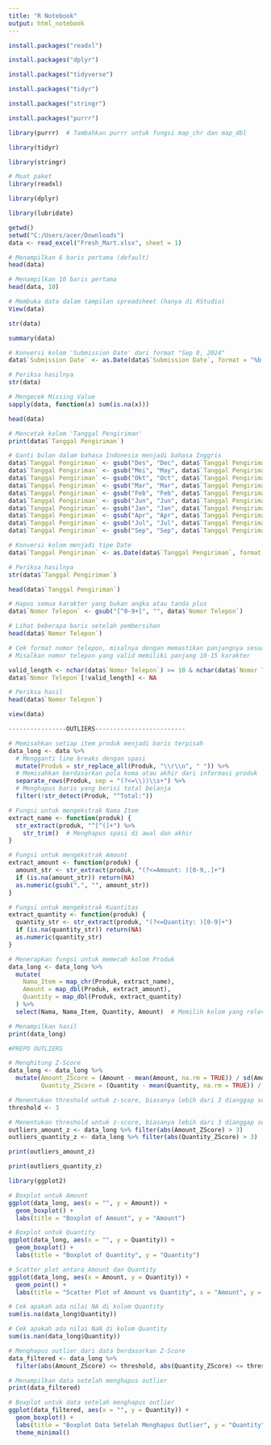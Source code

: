 ---
title: "R Notebook"
output: html_notebook
---

```{r}
install.packages("readxl")
```
```{r}
install.packages("dplyr")
```

```{r}
install.packages("tidyverse")
```

```{r}
install.packages("tidyr")
```

```{r}
install.packages("stringr")
```

```{r}
install.packages("purrr")
```

```{r}
library(purrr)  # Tambahkan purrr untuk fungsi map_chr dan map_dbl
```

```{r}
library(tidyr)
```

```{r}
library(stringr)
```

```{r}
# Muat paket
library(readxl)
```

```{r}
library(dplyr)
```

```{r}
library(lubridate)
```


```{r}
getwd()
setwd("C:/Users/acer/Downloads")
data <- read_excel("Fresh_Mart.xlsx", sheet = 1)
```

```{r}
# Menampilkan 6 baris pertama (default)
head(data)
```

```{r}
# Menampilkan 10 baris pertama
head(data, 10)
```

```{r}
# Membuka data dalam tampilan spreadsheet (hanya di RStudio)
View(data)
```

```{r}
str(data)
```

```{r}
summary(data)
```

```{r}
# Konversi kolom 'Submission Date' dari format "Sep 8, 2024"
data$`Submission Date` <- as.Date(data$`Submission Date`, format = "%b %d, %Y")
```

```{r}
# Periksa hasilnya
str(data)
```
```{r}
# Mengecek Missing Value
sapply(data, function(x) sum(is.na(x)))
```

```{r}
head(data)
```

```{r}
# Mencetak kolom 'Tanggal Pengiriman'
print(data$`Tanggal Pengiriman`)
```

```{r}
# Ganti bulan dalam bahasa Indonesia menjadi bahasa Inggris
data$`Tanggal Pengiriman` <- gsub("Des", "Dec", data$`Tanggal Pengiriman`)
data$`Tanggal Pengiriman` <- gsub("Mei", "May", data$`Tanggal Pengiriman`)
data$`Tanggal Pengiriman` <- gsub("Okt", "Oct", data$`Tanggal Pengiriman`)
data$`Tanggal Pengiriman` <- gsub("Mar", "Mar", data$`Tanggal Pengiriman`)
data$`Tanggal Pengiriman` <- gsub("Feb", "Feb", data$`Tanggal Pengiriman`)
data$`Tanggal Pengiriman` <- gsub("Jun", "Jun", data$`Tanggal Pengiriman`)
data$`Tanggal Pengiriman` <- gsub("Jan", "Jan", data$`Tanggal Pengiriman`)
data$`Tanggal Pengiriman` <- gsub("Apr", "Apr", data$`Tanggal Pengiriman`)
data$`Tanggal Pengiriman` <- gsub("Jul", "Jul", data$`Tanggal Pengiriman`)
data$`Tanggal Pengiriman` <- gsub("Sep", "Sep", data$`Tanggal Pengiriman`)
```

```{r}
# Konversi kolom menjadi tipe Date
data$`Tanggal Pengiriman` <- as.Date(data$`Tanggal Pengiriman`, format = "%b %d, %Y")
```

```{r}
# Periksa hasilnya
str(data$`Tanggal Pengiriman`)
```

```{r}
head(data$`Tanggal Pengiriman`)
```

```{r}
# Hapus semua karakter yang bukan angka atau tanda plus
data$`Nomor Telepon` <- gsub("[^0-9+]", "", data$`Nomor Telepon`)
```

```{r}
# Lihat beberapa baris setelah pembersihan
head(data$`Nomor Telepon`)
```

```{r}
# Cek format nomor telepon, misalnya dengan memastikan panjangnya sesuai
# Misalkan nomor telepon yang valid memiliki panjang 10-15 karakter

valid_length <- nchar(data$`Nomor Telepon`) >= 10 & nchar(data$`Nomor Telepon`) <= 15
data$`Nomor Telepon`[!valid_length] <- NA
```

```{r}
# Periksa hasil
head(data$`Nomor Telepon`)
```

```{r}
view(data)
```

```{r}
----------------OUTLIERS-------------------------
```

```{r}
# Memisahkan setiap item produk menjadi baris terpisah
data_long <- data %>%
  # Mengganti line breaks dengan spasi
  mutate(Produk = str_replace_all(Produk, "\\r\\n", " ")) %>%
  # Memisahkan berdasarkan pola koma atau akhir dari informasi produk
  separate_rows(Produk, sep = "(?<=\\))\\s+") %>%
  # Menghapus baris yang berisi total belanja
  filter(!str_detect(Produk, "^Total:"))
```

```{r}
# Fungsi untuk mengekstrak Nama Item
extract_name <- function(produk) {
  str_extract(produk, "^[^(]+") %>% 
    str_trim()  # Menghapus spasi di awal dan akhir
}
```

```{r}
# Fungsi untuk mengekstrak Amount
extract_amount <- function(produk) {
  amount_str <- str_extract(produk, "(?<=Amount: )[0-9,.]+")
  if (is.na(amount_str)) return(NA)
  as.numeric(gsub(",", "", amount_str))
}
```

```{r}
# Fungsi untuk mengekstrak Kuantitas
extract_quantity <- function(produk) {
  quantity_str <- str_extract(produk, "(?<=Quantity: )[0-9]+")
  if (is.na(quantity_str)) return(NA)
  as.numeric(quantity_str)
}
```

```{r}
# Menerapkan fungsi untuk memecah kolom Produk
data_long <- data_long %>%
  mutate(
    Nama_Item = map_chr(Produk, extract_name),
    Amount = map_dbl(Produk, extract_amount),
    Quantity = map_dbl(Produk, extract_quantity)
  ) %>%
  select(Nama, Nama_Item, Quantity, Amount)  # Memilih kolom yang relevan
```

```{r}
# Menampilkan hasil
print(data_long)
```

```{r}
#PREPO OUTLIERS

# Menghitung Z-Score
data_long <- data_long %>%
  mutate(Amount_ZScore = (Amount - mean(Amount, na.rm = TRUE)) / sd(Amount, na.rm = TRUE),
         Quantity_ZScore = (Quantity - mean(Quantity, na.rm = TRUE)) / sd(Quantity, na.rm = TRUE))
```

```{r}
# Menentukan threshold untuk z-score, biasanya lebih dari 3 dianggap sebagai outlier
threshold <- 3
```

```{r}
# Menentukan threshold untuk z-score, biasanya lebih dari 3 dianggap sebagai outlier
outliers_amount_z <- data_long %>% filter(abs(Amount_ZScore) > 3)
outliers_quantity_z <- data_long %>% filter(abs(Quantity_ZScore) > 3)
```

```{r}
print(outliers_amount_z)
```

```{r}
print(outliers_quantity_z)
```

```{r}
library(ggplot2)
```

```{r}
# Boxplot untuk Amount
ggplot(data_long, aes(x = "", y = Amount)) +
  geom_boxplot() +
  labs(title = "Boxplot of Amount", y = "Amount")
```

```{r}
# Boxplot untuk Quantity
ggplot(data_long, aes(x = "", y = Quantity)) +
  geom_boxplot() +
  labs(title = "Boxplot of Quantity", y = "Quantity")
```

```{r}
# Scatter plot antara Amount dan Quantity
ggplot(data_long, aes(x = Amount, y = Quantity)) +
  geom_point() +
  labs(title = "Scatter Plot of Amount vs Quantity", x = "Amount", y = "Quantity")
```

```{r}
# Cek apakah ada nilai NA di kolom Quantity
sum(is.na(data_long$Quantity))

# Cek apakah ada nilai NaN di kolom Quantity
sum(is.nan(data_long$Quantity))
```

```{r}
# Menghapus outlier dari data berdasarkan Z-Score
data_filtered <- data_long %>%
  filter(abs(Amount_ZScore) <= threshold, abs(Quantity_ZScore) <= threshold)
```

```{r}
# Menampilkan data setelah menghapus outlier
print(data_filtered)
```

```{r}
# Boxplot untuk data setelah menghapus outlier
ggplot(data_filtered, aes(x = "", y = Quantity)) +
  geom_boxplot() +
  labs(title = "Boxplot Data Setelah Menghapus Outlier", y = "Quantity") +
  theme_minimal()
```


